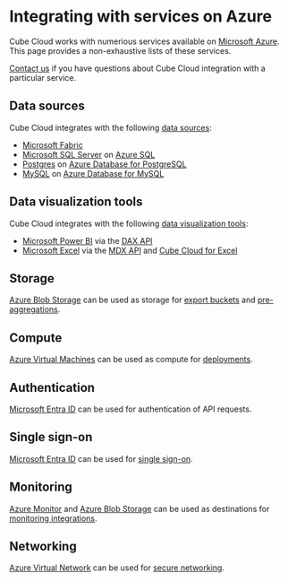 # Integrating with services on Azure

Cube Cloud works with numerious services available on
[Microsoft Azure](https://azure.microsoft.com).
This page provides a non-exhaustive lists of these services.

<InfoBox>

[Contact us](https://cube.dev/contact) if you have questions about Cube Cloud integration with a particular service.

</InfoBox>

## Data sources

Cube Cloud integrates with the following [data sources](/product/configuration/data-sources):

- [Microsoft Fabric](/product/configuration/data-sources/ms-fabric)
- [Microsoft SQL Server](/product/configuration/data-sources/ms-sql) on [Azure SQL](https://azure.microsoft.com/en-us/products/azure-sql)
- [Postgres](/product/configuration/data-sources/postgres) on [Azure Database for PostgreSQL](https://azure.microsoft.com/en-us/products/postgresql/)
- [MySQL](/product/configuration/data-sources/mysql) on [Azure Database for MySQL](https://azure.microsoft.com/en-us/products/mysql/)

## Data visualization tools

Cube Cloud integrates with the following [data visualization tools](/product/configuration/visualization-tools):

- [Microsoft Power BI][ref-powerbi] via the [DAX API][ref-dax-api]
- [Microsoft Excel][ref-excel] via the [MDX API][ref-mdx-api] and
[Cube Cloud for Excel][ref-cube-cloud-for-excel]

## Storage

[Azure Blob Storage](https://azure.microsoft.com/en-us/products/storage/blobs) can be used as storage for [export buckets](/product/caching/using-pre-aggregations#export-bucket) and [pre-aggregations](/product/caching/using-pre-aggregations).

## Compute

[Azure Virtual Machines](https://azure.microsoft.com/en-gb/products/virtual-machines/) can be used as compute for [deployments](/product/deployment/cloud/deployments).

## Authentication

[Microsoft Entra ID](https://www.microsoft.com/en-us/security/business/identity-access/microsoft-entra-id) can be used for authentication of API requests.

## Single sign-on

[Microsoft Entra ID](https://www.microsoft.com/en-us/security/business/identity-access/microsoft-entra-id) can be used for [single sign-on](/product/workspace/sso/microsoft-entra-id).

## Monitoring

[Azure Monitor](https://azure.microsoft.com/en-us/products/monitor) and [Azure Blob Storage](https://azure.microsoft.com/en-us/products/storage/blobs) can be used as destinations for [monitoring integrations](/product/workspace/monitoring).

## Networking

[Azure Virtual Network](https://azure.microsoft.com/en-us/products/virtual-network) can be used for [secure networking](/product/deployment/cloud/vpc/azure).


[ref-powerbi]: /product/configuration/visualization-tools/powerbi
[ref-dax-api]: /product/apis-integrations/dax-api
[ref-excel]: /product/configuration/visualization-tools/excel
[ref-mdx-api]: /product/apis-integrations/mdx-api
[ref-cube-cloud-for-excel]: /product/apis-integrations/microsoft-excel